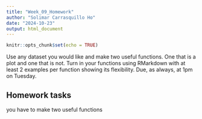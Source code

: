 ```yaml
---
title: "Week_09_Homework"
author: "Solimar Carrasquillo Ho"
date: "2024-10-23"
output: html_document
---
```


```r
knitr::opts_chunk$set(echo = TRUE)
```

Use any dataset you would like and make two useful functions. One that is a plot and one that is not. Turn in your functions using RMarkdown with at least 2 examples per function showing its flexibility. Due, as always, at 1pm on Tuesday.

## Homework tasks 
you have to make two useful functions 



